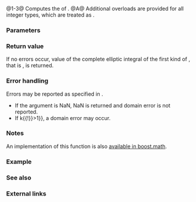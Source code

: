 {{cpp/title|comp_ellint_1|comp_ellint_1f|comp_ellint_1l}}
{{cpp/numeric/special_functions/navbar}}
{{dcl begin}}
{{dcl header|cmath}}
{{dcl rev multi|num=1|since1=c++17|dcl1=
double      comp_ellint_1 ( double k );
float       comp_ellint_1 ( float k );
long double comp_ellint_1 ( long double k );
|since2=c++23|dcl2=
/* floating-point-type */ comp_ellint_1( /* floating-point-type */ k );
}}
{{dcl|num=2|since=c++17|
float       comp_ellint_1f( float k );
}}
{{dcl|num=3|since=c++17|
long double comp_ellint_1l( long double k );
}}
{{dcl h|[[#Notes|Additional overloads]]}}
{{dcl header|cmath}}
{{dcl|num=A|since=c++17|
template&lt; class Integer &gt;
double      comp_ellint_1 ( Integer k );
}}
{{dcl end}}

@1-3@ Computes the {{enwiki|Elliptic integral#Complete elliptic integral of the first kind|complete elliptic integral of the first kind}} of {{c|k}}.{{rev inl|since=c++23| The library provides overloads of {{tt|std::comp_ellint_1}} for all cv-unqualified floating-point types as the type of the parameter {{c|k}}.}}
@A@ Additional overloads are provided for all integer types, which are treated as {{c/core|double}}.

===Parameters===
{{par begin}}
{{par|k|elliptic modulus or eccentricity (a floating-point or integer value)}}
{{par end}}

===Return value===
If no errors occur, value of the complete elliptic integral of the first kind of {{c|k}}, that is {{c|std::ellint_1(k, π/2)}}, is returned.

===Error handling===
Errors may be reported as specified in {{lc|math_errhandling}}.
* If the argument is NaN, NaN is returned and domain error is not reported.
* If {{math|{{!}}k{{!}}&gt;1}}, a domain error may occur.

===Notes===
{{cpp/numeric/special functions/older impl note}}

An implementation of this function is also [https://www.boost.org/doc/libs/release/libs/math/doc/html/math_toolkit/ellint/ellint_1.html available in boost.math].

{{cpp/numeric/special functions/additional integer overload note|comp_ellint_1}}

===Example===
{{example
|The {{enwiki|Pendulum (mechanics)#Arbitrary-amplitude period|period of a pendulum}} of length {{math|l}}, given acceleration due to gravity {{math|g}}, and initial angle θ equals {{math|4&amp;sdot;{{mrad|l/g}}&amp;sdot;K(sin(θ/2))}}, where {{math|K}} is {{tt|std::comp_ellint_1}}.
|code=
#include &lt;cmath&gt;
#include &lt;iostream&gt;
#include &lt;numbers&gt;
 
int main()
{
    constexpr double π{std::numbers::pi};
 
    std::cout &lt;&lt; "K(0) ≈ " &lt;&lt; std::comp_ellint_1(0) &lt;&lt; '\n'
              &lt;&lt; "π/2 ≈ " &lt;&lt; π / 2 &lt;&lt; '\n'
              &lt;&lt; "K(0.5) ≈ " &lt;&lt; std::comp_ellint_1(0.5) &lt;&lt; '\n'
              &lt;&lt; "F(0.5, π/2) ≈ " &lt;&lt; std::ellint_1(0.5, π / 2) &lt;&lt; '\n'
              &lt;&lt; "The period of a pendulum length 1m at 10° initial angle ≈ "
              &lt;&lt; 4 * std::sqrt(1 / 9.80665) * std::comp_ellint_1(std::sin(π / 18 / 2))
              &lt;&lt; "s,\n" "whereas the linear approximation gives ≈ "
              &lt;&lt; 2 * π * std::sqrt(1 / 9.80665) &lt;&lt; '\n';
}
|output=
K(0) ≈ 1.5708
π/2 ≈ 1.5708
K(0.5) ≈ 1.68575
F(0.5, π/2) ≈ 1.68575
The period of a pendulum length 1 m at 10° initial angle ≈ 2.01024s,
whereas the linear approximation gives ≈ 2.00641
}}

===See also===
{{dsc begin}}
{{dsc inc|cpp/numeric/special_functions/dsc ellint_1}}
{{dsc end}}

===External links===
{{eli|[https://mathworld.wolfram.com/CompleteEllipticIntegraloftheFirstKind.html Weisstein, Eric W. "Complete Elliptic Integral of the First Kind."] From MathWorld — A Wolfram Web Resource.}}

{{langlinks|de|es|fr|it|ja|pt|ru|zh}}